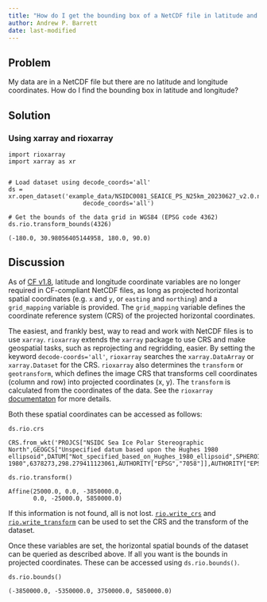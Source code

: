```yaml
---
title: "How do I get the bounding box of a NetCDF file in latitude and longitude?"
author: Andrew P. Barrett
date: last-modified
---
```


## Problem
My data are in a NetCDF file but there are no latitude and longitude coordinates.  How do I find the bounding box in latitude and longitude?

## Solution
### Using xarray and rioxarray
```
import rioxarray
import xarray as xr


# Load dataset using decode_coords='all'
ds = xr.open_dataset('example_data/NSIDC0081_SEAICE_PS_N25km_20230627_v2.0.nc',
                     decode_coords='all')

# Get the bounds of the data grid in WGS84 (EPSG code 4362)
ds.rio.transform_bounds(4326)
```
```
(-180.0, 30.98056405144958, 180.0, 90.0)
```

## Discussion

As of [CF v1.8](https://cfconventions.org/Data/cf-conventions/cf-conventions-1.10/cf-conventions.html#grid-mappings-and-projections), latitude and longitude coordinate variables are no longer required in CF-compliant NetCDF files, as long as projected horizontal spatial coordinates (e.g. `x` and `y`, or `easting` and `northing`) and a `grid_mapping` variable is provided.  The `grid_mapping` variable defines the coordinate reference system (CRS) of the projected horizontal coordinates.

The easiest, and frankly best, way to read and work with NetCDF files is to use `xarray`.  `rioxarray` extends the `xarray` package to use CRS and make geospatial tasks, such as reprojecting and regridding, easier.  By setting the keyword `decode-coords='all'`, `rioxarray` searches the `xarray.DataArray` or `xarray.Dataset` for the CRS.  `rioxarray` also determines the `transform` or `geotransform`, which defines the image CRS that transforms cell coordinates (column and row) into projected coordinates (x, y).  The `transform` is calculated from the coordinates of the data.  See the `rioxarray` [documentaton](https://corteva.github.io/rioxarray/stable/getting_started/crs_management.html#) for more details.

Both these spatial coordinates can be accessed as follows:

```
ds.rio.crs
```
```
CRS.from_wkt('PROJCS["NSIDC Sea Ice Polar Stereographic North",GEOGCS["Unspecified datum based upon the Hughes 1980 ellipsoid",DATUM["Not_specified_based_on_Hughes_1980_ellipsoid",SPHEROID["Hughes 1980",6378273,298.279411123061,AUTHORITY["EPSG","7058"]],AUTHORITY["EPSG","6054"]],PRIMEM["Greenwich",0,AUTHORITY["EPSG","8901"]],UNIT["degree",0.0174532925199433,AUTHORITY["EPSG","9122"]],AUTHORITY["EPSG","4054"]],PROJECTION["Polar_Stereographic"],PARAMETER["latitude_of_origin",70],PARAMETER["central_meridian",-45],PARAMETER["false_easting",0],PARAMETER["false_northing",0],UNIT["metre",1,AUTHORITY["EPSG","9001"]],AXIS["X",EAST],AXIS["Y",NORTH],AUTHORITY["EPSG","3411"]]')
```

```
ds.rio.transform()
```
```
Affine(25000.0, 0.0, -3850000.0,
       0.0, -25000.0, 5850000.0)
```

If this information is not found, all is not lost.  [`rio.write_crs`](https://corteva.github.io/rioxarray/stable/getting_started/crs_management.html#Setting-the-CRS) and [`rio.write_transform`](https://corteva.github.io/rioxarray/stable/getting_started/crs_management.html#Setting-the-transform-of-the-dataset) can be used to set the CRS and the transform of the dataset.

Once these variables are set, the horizontal spatial bounds of the dataset can be queried as described above.  If all you want is the bounds in projected coordinates.  These can be accessed using `ds.rio.bounds()`.

```
ds.rio.bounds()
```
```
(-3850000.0, -5350000.0, 3750000.0, 5850000.0)
```

